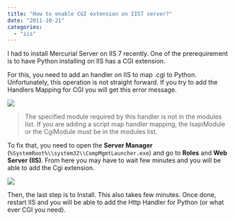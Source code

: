 ```yaml
---
title: "How to enable CGI extension on IIS7 server?"
date: "2011-10-21"
categories: 
  - "iis"
---
```


I had to install Mercurial Server on IIS 7 recently. One of the prerequirement is to have Python installing on IIS has a CGI extension.

For this, you need to add an handler on IIS to map .cgi to Python. Unfortunately, this operation is not straight forward. If you try to add the Handlers Mapping for CGI you will get this error message.

![](images/addscriptmaperrorcgi-400x301.png)

> The specified module required by this handler is not in the modules list. If you are adding a script map handler mapping, the IsapiModule or the CgiModule must be in the modules list.

To fix that, you need to open the **Server Manager** (`%SystemRoot%\\system32\\CompMgmtLauncher.exe`) and go to **Roles** and **Web Server (IIS)**. From here you may have to wait few minutes and you will be able to add the Cgi extension.

![](images/roleservicecgi-400x298.png)

Then, the last step is to Install. This also takes few minutes. Once done, restart IIS and you will be able to add the Http Handler for Python (or what ever CGI you need).
